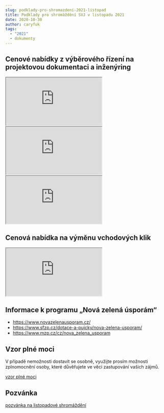 ```yaml
---
slug: podklady-pro-shromazdeni-2021-listopad
title: Podklady pro shromáždění SVJ v listopadu 2021
date: 2020-10-30
author: caryfuk
tags:
  - "2021"
  - dokumenty
---
```

## Cenové nabídky z výběrového řízení na projektovou dokumentaci a inženýring
<iframe src="https://drive.google.com/file/d/1Fq2hSn3KKr7PTJk66y66dy858bUVdklR/preview" allow="autoplay"></iframe>
<iframe src="https://drive.google.com/file/d/1TNwF84FH--N2cYVkvbCu970VK7ljwOe6/preview" allow="autoplay"></iframe>
<iframe src="https://drive.google.com/file/d/1v1RPTa3D8LE-YKoMcMj1gN7k0GriH1tK/preview" allow="autoplay"></iframe>

## Cenová nabídka na výměnu vchodových klik
<iframe src="https://docs.google.com/spreadsheets/d/1xVkwXKtleq7WslX1-4PseQqDzahrhlQt/preview" allow="autoplay"></iframe>

## Informace k programu „Nová zelená úsporám“
- https://www.novazelenausporam.cz/
- https://www.sfzp.cz/dotace-a-pujcky/nova-zelena-usporam/
- https://www.mzp.cz/cz/nova_zelena_usporam

## Vzor plné moci
V případě nemožnosti dostavit se osobně, využijte prosím možnosti zplnomocnění osoby, které důvěřujete ve věci zastupování vašich zájmů.

[vzor plné moci](https://docs.google.com/document/d/11Rks7gONIiRVoMnwvaUoMFORcq73nG3IsBOCxQbq_Co/edit?usp=sharing)

## Pozvánka
[pozvánka na listopadové shromáždění](https://zelenecska.info/posts/pozvanka-2021-listopad)

